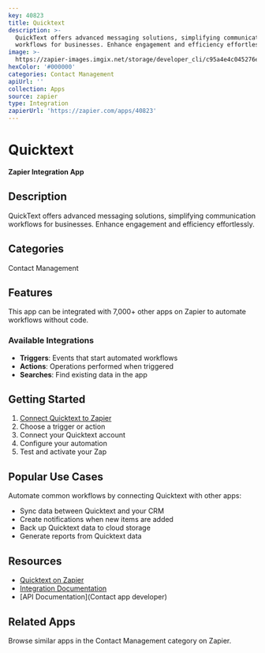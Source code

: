 ```yaml
---
key: 40823
title: Quicktext
description: >-
  QuickText offers advanced messaging solutions, simplifying communication
  workflows for businesses. Enhance engagement and efficiency effortlessly.
image: >-
  https://zapier-images.imgix.net/storage/developer_cli/c95a4e4c045276ede97c87540f48c2d5.png?auto=format%2Ccompress&ixlib=python-3.0.0&q=50
hexColor: '#000000'
categories: Contact Management
apiUrl: ''
collection: Apps
source: zapier
type: Integration
zapierUrl: 'https://zapier.com/apps/40823'
---
```

# Quicktext

**Zapier Integration App**

## Description

QuickText offers advanced messaging solutions, simplifying communication workflows for businesses. Enhance engagement and efficiency effortlessly.

## Categories

Contact Management

## Features

This app can be integrated with 7,000+ other apps on Zapier to automate workflows without code.

### Available Integrations

- **Triggers**: Events that start automated workflows
- **Actions**: Operations performed when triggered
- **Searches**: Find existing data in the app

## Getting Started

1. [Connect Quicktext to Zapier](https://zapier.com/apps/40823)
2. Choose a trigger or action
3. Connect your Quicktext account
4. Configure your automation
5. Test and activate your Zap

## Popular Use Cases

Automate common workflows by connecting Quicktext with other apps:

- Sync data between Quicktext and your CRM
- Create notifications when new items are added
- Back up Quicktext data to cloud storage
- Generate reports from Quicktext data

## Resources

- [Quicktext on Zapier](https://zapier.com/apps/40823)
- [Integration Documentation](https://zapier.com/apps/40823/integrations)
- [API Documentation](Contact app developer)

## Related Apps

Browse similar apps in the Contact Management category on Zapier.
